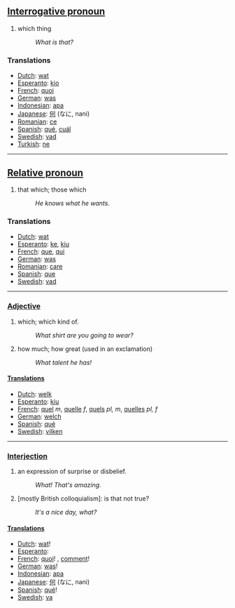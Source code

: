 ==[[Interrogative pronoun]]==

#which thing
#:''What is that?''

===Translations===
*[[Dutch]]: [[wat]]
*[[Esperanto]]: [[kio]]
*[[French]]: [[quoi]]
*[[German]]: [[was]]
*[[Indonesian]]: [[apa]]
*[[Japanese]]: [[何]] (なに, nani)
*[[Romanian]]: [[ce]]
*[[Spanish]]: [[qué]], [[cuál]]
*[[Swedish]]: [[vad]]
*[[Turkish]]: [[ne]]

----
==[[Relative pronoun]]==
#that which; those which
#:''He knows what he wants.'' 

===Translations===

*[[Dutch]]: [[wat]]
*[[Esperanto]]: [[ke]], [[kiu]]
*[[French]]: [[que]], [[qui]]
*[[German]]: [[was]]
*[[Romanian]]: [[care]]
*[[Spanish]]: [[que]]
*[[Swedish]]: [[vad]]

----
===[[Adjective]]===

#which; which kind of.
#:''What shirt are you going to wear?''
#how much; how great (used in an exclamation)
#:''What talent he has!''


====[[Translation]]s====

*[[Dutch]]: [[welk]]
*[[Esperanto]]: [[kiu]]
*[[French]]: [[quel]] ''m'', [[quelle]] ''f'', [[quels]] ''pl, m'', [[quelles]] ''pl, f''
*[[German]]: [[welch]]
*[[Spanish]]: [[qué]]
*[[Swedish]]: [[vilken]]

----
===[[Interjection]]===

#an expression of surprise or disbelief.
#:''What! That's amazing.''
#[mostly British colloquialism]: is that not true?
#:''It's a nice day, what?''

====[[Translation]]s====

*[[Dutch]]: [[wat]]!
*[[Esperanto]]: [[]]
*[[French]]: [[quoi]]! , [[comment]]!
*[[German]]: [[was]]!
*[[Indonesian]]: [[apa]]
*[[Japanese]]: [[何]] (なに, nani)
*[[Spanish]]: [[qué]]!
*[[Swedish]]: [[va]]